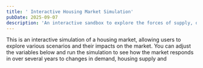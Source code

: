 ```yaml
---
title: ' Interactive Housing Market Simulation'
pubDate: 2025-09-07
description: 'An interactive sandbox to explore the forces of supply, demand, and investment in the housing market.'
---
```


This is an interactive simulation of a housing market, allowing users to explore various scenarios and their impacts on the market. You can adjust the variables below and run the simulation to see how the market responds in over several years to changes in demand, housing supply and 

<HousingSimulation client:load />

